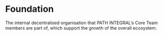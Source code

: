 # Foundation

The internal decentralised organisation that PATH INTEGRAL’s Core Team members are part of, which support the growth of the overall ecosystem.


